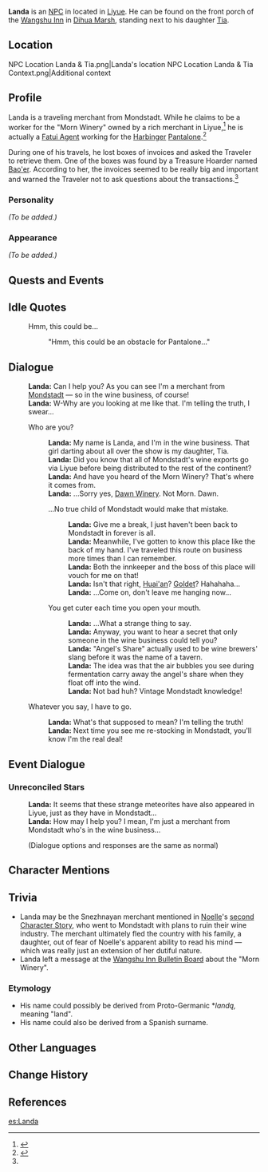 {{Meta
<!-- REMOVE THIS TEMPLATE AFTER ADDING MISSING INFO -->
|missing_NPC_profile  = yes
}}
{{Character Infobox
|image            = NPC Landa.png
|region           = Liyue
|affiliation      = Fatui
|title            = Traveling Merchant
|child            = Tia
|type             = NPC
|voiceEN          = [https://www.skylarvo.com/ Skylar Silverlake]<ref>Skylar Silverlake: [https://www.skylarvo.com/2020/11/28/11-11-2020/ EN VA's Website]</ref>
}}
'''Landa''' is an [[NPC]] in located in [[Liyue]]. He can be found on the front porch of the [[Wangshu Inn]] in [[Dihua Marsh]], standing next to his daughter [[Tia]].

==Location==
<gallery>
NPC Location Landa & Tia.png|Landa's location
NPC Location Landa & Tia Context.png|Additional context
</gallery>

==Profile==
<!-- detailed story/lore information goes here -->
Landa is a traveling merchant from Mondstadt. While he claims to be a worker for the "Morn Winery" owned by a rich merchant in Liyue,<ref name="bigbusiness">{{Ref/Quest|Big Business}}</ref> he is actually a [[Fatui Agent]] working for the [[Harbinger]] [[Pantalone]].<ref>{{Ref/NPC|Landa|idle=1}}</ref>

During one of his travels, he lost boxes of invoices and asked the Traveler to retrieve them. One of the boxes was found by a Treasure Hoarder named [[Bao'er]]. According to her, the invoices seemed to be really big and important and warned the Traveler not to ask questions about the transactions.<ref name="bigbusiness"/>

===Personality===
''(To be added.)''

===Appearance===
''(To be added.)''

==Quests and Events==
{{Quests and Events}}

==Idle Quotes==
{{Dialogue start}}
: {{DIcon|Idle}} Hmm, this could be...
:: {{A|VO Landa 01.ogg}} "Hmm, this could be an obstacle for Pantalone..."
{{Dialogue end}}

==Dialogue==
{{dialogue start}}
:'''Landa:''' Can I help you? As you can see I'm a merchant from [[Mondstadt]] &mdash; so in the wine business, of course!
:'''Landa:''' W-Why are you looking at me like that. I'm telling the truth, I swear...
:{{DIcon}} Who are you?
::'''Landa:''' My name is Landa, and I'm in the wine business. That girl darting about all over the show is my daughter, Tia.
::'''Landa:''' Did you know that all of Mondstadt's wine exports go via Liyue before being distributed to the rest of the continent?
::'''Landa:''' And have you heard of the Morn Winery? That's where it comes from.
::'''Landa:''' ...Sorry yes, [[Dawn Winery]]. Not Morn. Dawn.
::{{DIcon}} ...No true child of Mondstadt would make that mistake.
:::'''Landa:''' Give me a break, I just haven't been back to Mondstadt in forever is all.
:::'''Landa:''' Meanwhile, I've gotten to know this place like the back of my hand. I've traveled this route on business more times than I can remember.
:::'''Landa:''' Both the innkeeper and the boss of this place will vouch for me on that!
:::'''Landa:''' Isn't that right, [[Huai'an]]? [[Verr Goldet|Goldet]]? Hahahaha...
:::'''Landa:''' ...Come on, don't leave me hanging now...
::{{DIcon}} You get cuter each time you open your mouth.
:::'''Landa:''' ...What a strange thing to say.
:::'''Landa:''' Anyway, you want to hear a secret that only someone in the wine business could tell you?
:::'''Landa:''' "Angel's Share" actually used to be wine brewers' slang before it was the name of a tavern.
:::'''Landa:''' The idea was that the air bubbles you see during fermentation carry away the angel's share when they float off into the wind.
:::'''Landa:''' Not bad huh? Vintage Mondstadt knowledge!
:{{DIcon}} Whatever you say, I have to go.
::'''Landa:''' What's that supposed to mean? I'm telling the truth!
::'''Landa:''' Next time you see me re-stocking in Mondstadt, you'll know I'm the real deal!
{{Dialogue end}}

==Event Dialogue==
===Unreconciled Stars===
{{Dialogue start}}
:'''Landa:''' It seems that these strange meteorites have also appeared in Liyue, just as they have in Mondstadt...
:'''Landa:''' How may I help you? I mean, I'm just a merchant from Mondstadt who's in the wine business...
:;(Dialogue options and responses are the same as normal)
{{Dialogue end}}

==Character Mentions==
{{Character Mentions}}

==Trivia==
* Landa may be the Snezhnayan merchant mentioned in [[Noelle]]'s [[Noelle/Lore#Character Story 2|second Character Story]], who went to Mondstadt with plans to ruin their wine industry. The merchant ultimately fled the country with his family, a daughter, out of fear of Noelle's apparent ability to read his mind &mdash; which was really just an extension of her dutiful nature.
* Landa left a message at the [[Wangshu Inn Bulletin Board]] about the "Morn Winery".

===Etymology===
* His name could possibly be derived from Proto-Germanic *''landą,'' meaning "land".
* His name could also be derived from a Spanish surname.

==Other Languages==
{{Other Languages
|default_hidden = 1
|en      = Landa
|zhs     = 兰达
|zhs_rm  = Lándá
|zht     = 蘭達
|zht_rm  = Lándá
|ja      = ランダ
|ja_rm   = Randa
|ko      = 란다
|ko_rm   = Randa
|es      = Landa
|fr      = Landa
|ru      = Ланда
|th      = Landa
|vi      = Landa
|de      = Landa
|id      = Landa
|pt      = Landa
|tr      = Landa
|it      = Landa
}}

==Change History==
{{Change History|1.0}}

==References==
{{Reflist}}

[[es:Landa]]